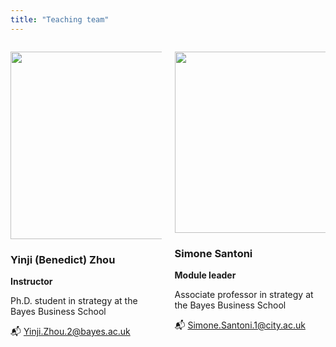 ```yaml
---
title: "Teaching team"
---
```




:::: {.columns}

::: {.column width="50%"}
![](../imgs/yz.jpg){width="300px"}

### Yinji (Benedict) Zhou
**Instructor**

Ph.D. student in strategy at the Bayes Business School

📬 [Yinji.Zhou.2@bayes.ac.uk](Yinji.Zhou.2@bayes.ac.uk)

:::

::: {.column width="50%"}
![](../imgs/ss.jpg){width="290px"}

### Simone Santoni
**Module leader**

Associate professor in strategy at the Bayes Business School

📬 [Simone.Santoni.1@city.ac.uk](Simone.Santoni.1@city.ac.uk)

:::

::::
